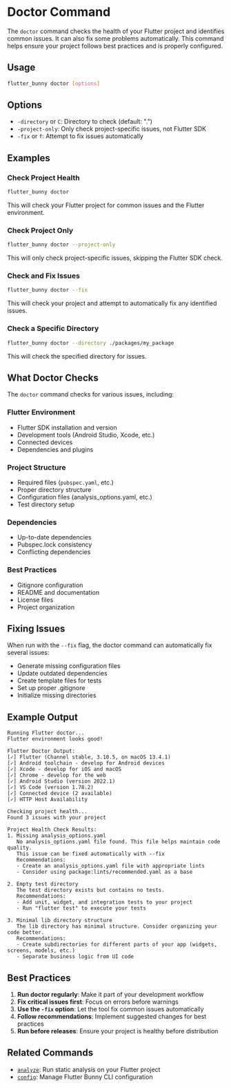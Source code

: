 # Doctor Command

The `doctor` command checks the health of your Flutter project and identifies common issues. It can also fix some problems automatically. This command helps ensure your project follows best practices and is properly configured.

## Usage

```bash
flutter_bunny doctor [options]

```

## Options

- `-directory` or `C`: Directory to check (default: ".")
- `-project-only`: Only check project-specific issues, not Flutter SDK
- `-fix` or `f`: Attempt to fix issues automatically

## Examples

### Check Project Health

```bash
flutter_bunny doctor

```

This will check your Flutter project for common issues and the Flutter environment.

### Check Project Only

```bash
flutter_bunny doctor --project-only

```

This will only check project-specific issues, skipping the Flutter SDK check.

### Check and Fix Issues

```bash
flutter_bunny doctor --fix

```

This will check your project and attempt to automatically fix any identified issues.

### Check a Specific Directory

```bash
flutter_bunny doctor --directory ./packages/my_package

```

This will check the specified directory for issues.

## What Doctor Checks

The `doctor` command checks for various issues, including:

### Flutter Environment

- Flutter SDK installation and version
- Development tools (Android Studio, Xcode, etc.)
- Connected devices
- Dependencies and plugins

### Project Structure

- Required files (`pubspec.yaml`, etc.)
- Proper directory structure
- Configuration files (analysis_options.yaml, etc.)
- Test directory setup

### Dependencies

- Up-to-date dependencies
- Pubspec.lock consistency
- Conflicting dependencies

### Best Practices

- Gitignore configuration
- README and documentation
- License files
- Project organization

## Fixing Issues

When run with the `--fix` flag, the doctor command can automatically fix several issues:

- Generate missing configuration files
- Update outdated dependencies
- Create template files for tests
- Set up proper .gitignore
- Initialize missing directories

## Example Output

```
Running Flutter doctor...
Flutter environment looks good!

Flutter Doctor Output:
[✓] Flutter (Channel stable, 3.10.5, on macOS 13.4.1)
[✓] Android toolchain - develop for Android devices
[✓] Xcode - develop for iOS and macOS
[✓] Chrome - develop for the web
[✓] Android Studio (version 2022.1)
[✓] VS Code (version 1.78.2)
[✓] Connected device (2 available)
[✓] HTTP Host Availability

Checking project health...
Found 3 issues with your project

Project Health Check Results:
1. Missing analysis_options.yaml
   No analysis_options.yaml file found. This file helps maintain code quality.
   This issue can be fixed automatically with --fix
   Recommendations:
   - Create an analysis_options.yaml file with appropriate lints
   - Consider using package:lints/recommended.yaml as a base

2. Empty test directory
   The test directory exists but contains no tests.
   Recommendations:
   - Add unit, widget, and integration tests to your project
   - Run "flutter test" to execute your tests

3. Minimal lib directory structure
   The lib directory has minimal structure. Consider organizing your code better.
   Recommendations:
   - Create subdirectories for different parts of your app (widgets, screens, models, etc.)
   - Separate business logic from UI code

```

## Best Practices

1. **Run doctor regularly**: Make it part of your development workflow
2. **Fix critical issues first**: Focus on errors before warnings
3. **Use the `-fix` option**: Let the tool fix common issues automatically
4. **Follow recommendations**: Implement suggested changes for best practices
5. **Run before releases**: Ensure your project is healthy before distribution

## Related Commands

- [`analyze`](https://claude.ai/chat/analyze.md): Run static analysis on your Flutter project
- [`config`](https://claude.ai/chat/config.md): Manage Flutter Bunny CLI configuration